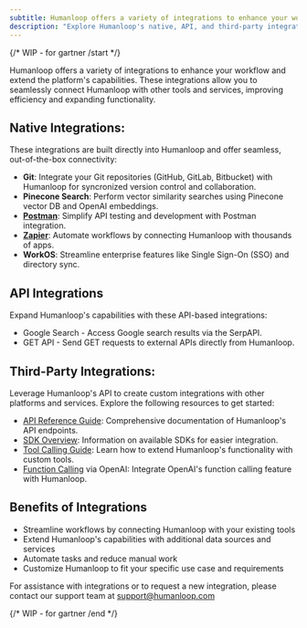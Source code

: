 ```yaml
---
subtitle: Humanloop offers a variety of integrations to enhance your workflow and extend the platform's capabilities.
description: "Explore Humanloop's native, API, and third-party integrations to seamlessly connect with other tools and services, improving efficiency and expanding functionality."
---
```


{/* WIP - for gartner /start */}

Humanloop offers a variety of integrations to enhance your workflow and extend the platform's capabilities. These integrations allow you to seamlessly connect Humanloop with other tools and services, improving efficiency and expanding functionality.

## Native Integrations:

These integrations are built directly into Humanloop and offer seamless, out-of-the-box connectivity:

- **Git**: Integrate your Git repositories (GitHub, GitLab, Bitbucket) with Humanloop for syncronized version control and collaboration.
- **Pinecone Search**: Perform vector similarity searches using Pinecone vector DB and OpenAI embeddings.
- [**Postman**](https://humanloop.com/docs/v5/postman-workspace): Simplify API testing and development with Postman integration.
- [**Zapier**](https://zapier.com/apps/humanloop/integrations): Automate workflows by connecting Humanloop with thousands of apps.
- **WorkOS**: Streamline enterprise features like Single Sign-On (SSO) and directory sync.

## API Integrations

Expand Humanloop's capabilities with these API-based integrations:

- Google Search - Access Google search results via the SerpAPI.
- GET API - Send GET requests to external APIs directly from Humanloop.

## Third-Party Integrations:

Leverage Humanloop's API to create custom integrations with other platforms and services. Explore the following resources to get started:

- [API Reference Guide](https://humanloop.com/docs/v5/api-reference): Comprehensive documentation of Humanloop's API endpoints.
- [SDK Overview](https://humanloop.com/docs/v5/api-reference/sdks): Information on available SDKs for easier integration.
- [Tool Calling Guide](https://humanloop.com/docs/v5/development/guides/tool-calling): Learn how to extend Humanloop's functionality with custom tools.
- [Function Calling](https://humanloop.com/docs/v5/concepts/tools#tool-use-function-calling) via OpenAI: Integrate OpenAI's function calling feature with Humanloop.

## Benefits of Integrations

- Streamline workflows by connecting Humanloop with your existing tools
- Extend Humanloop's capabilities with additional data sources and services
- Automate tasks and reduce manual work
- Customize Humanloop to fit your specific use case and requirements

For assistance with integrations or to request a new integration, please contact our support team at [support@humanloop.com](mailto:support@humanloop.com)

{/* WIP - for gartner /end */}
